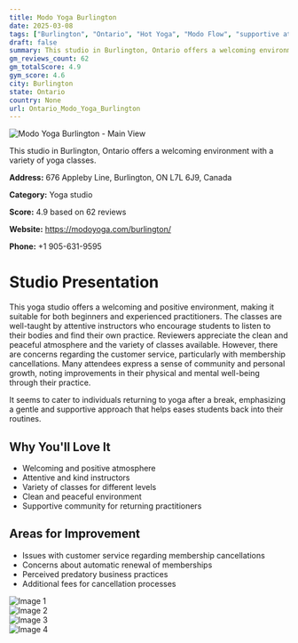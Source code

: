 ```yaml
---
title: Modo Yoga Burlington
date: 2025-03-08
tags: ["Burlington", "Ontario", "Hot Yoga", "Modo Flow", "supportive atmosphere", "community-focused", "Burlington"]  
draft: false
summary: This studio in Burlington, Ontario offers a welcoming environment with a variety of yoga classes.
gm_reviews_count: 62
gm_totalScore: 4.9
gym_score: 4.6
city: Burlington
state: Ontario
country: None
url: Ontario_Modo_Yoga_Burlington
---
```


<div className="aspect-[16/9] relative my-8">
  <img 
    src="https://lh3.googleusercontent.com/gps-cs-s/AB5caB90_AVEid_KqtemNmUkTmf7x5avW9Ejk3YLA5lOjKsqmQjM9YWG2RuYdmFaC-R2jPNGe4FXQfc5kCZlA34SAkCEmew9RfOH8-kxXaOGksCJXKOR6VdZz86YJQPsfu535gV_SbxbvQ=w1920-h1080-k-no"
    alt="Modo Yoga Burlington - Main View"
    className="object-cover absolute inset-0 w-full h-full rounded-lg"
  />
</div>

This studio in Burlington, Ontario offers a welcoming environment with a variety of yoga classes.

**Address:** 676 Appleby Line, Burlington, ON L7L 6J9, Canada

**Category:** Yoga studio

**Score:** 4.9 based on 62 reviews

**Website:** https://modoyoga.com/burlington/

**Phone:** +1 905-631-9595

# Studio Presentation

This yoga studio offers a welcoming and positive environment, making it suitable for both beginners and experienced practitioners. The classes are well-taught by attentive instructors who encourage students to listen to their bodies and find their own practice. Reviewers appreciate the clean and peaceful atmosphere and the variety of classes available. However, there are concerns regarding the customer service, particularly with membership cancellations. Many attendees express a sense of community and personal growth, noting improvements in their physical and mental well-being through their practice.

It seems to cater to individuals returning to yoga after a break, emphasizing a gentle and supportive approach that helps eases students back into their routines.

## Why You'll Love It

- Welcoming and positive atmosphere
- Attentive and kind instructors
- Variety of classes for different levels
- Clean and peaceful environment
- Supportive community for returning practitioners

## Areas for Improvement

- Issues with customer service regarding membership cancellations
- Concerns about automatic renewal of memberships
- Perceived predatory business practices
- Additional fees for cancellation processes

<div className="grid grid-cols-1 xl:grid-cols-2 gap-4 my-8">
<div className="aspect-[4/3] relative"><img src="https://lh3.googleusercontent.com/gps-cs-s/AB5caB-5P3w5kzjXxeRQGvgg6MQ1iDtfCq_QnQmvRSO9kRpaU5rgDPpBafKc9QiBVT46Nko9fPe3asPZGd5yzIz7geHq3lunkHqB28yMik3Wc7ZSOfadQtGSJkXHKmV7byQBy3JVsavmfw=w1920-h1080-k-no" alt="Image 1" className="object-cover absolute inset-0 w-full h-full rounded-lg" /></div>
<div className="aspect-[4/3] relative"><img src="https://lh3.googleusercontent.com/gps-cs-s/AB5caB-u15H_Bg-ah1QG00qKZxFCNHQCa0P8Wvs2JWoTTNiMKmM-E-ve_tD3ceKwH6PKekqjT01m7sFdNv6GOW_iAUEYo9AEAJXucYSHHswqG0cTqft7fk9EM6AW_0h44n2QEGXXitNHAQ=w1920-h1080-k-no" alt="Image 2" className="object-cover absolute inset-0 w-full h-full rounded-lg" /></div>
<div className="aspect-[4/3] relative"><img src="https://lh3.googleusercontent.com/gps-cs-s/AB5caB-bcQLMhsUfvTPjt0OHq6zETgJE5hQF-C7Gf1uY-4p5jRc412WFB8HSGYKVnb4X-WDEr1BxuDnSlySjiblCCTtN90wIrE45jad8WX7ohzS3cIJuktY6XuiGkDZzxwC_nRKpS1hq=w1920-h1080-k-no" alt="Image 3" className="object-cover absolute inset-0 w-full h-full rounded-lg" /></div>
<div className="aspect-[4/3] relative"><img src="https://streetviewpixels-pa.googleapis.com/v1/thumbnail?panoid=cpUDSQE87hH952Qn59FKBw&cb_client=maps_sv.tactile.gps&w=203&h=100&yaw=169.23286&pitch=0&thumbfov=100" alt="Image 4" className="object-cover absolute inset-0 w-full h-full rounded-lg" /></div>
</div>
